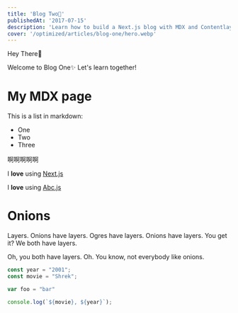 ```yaml
---
title: 'Blog Two🚀'
publishedAt: '2017-07-15'
description: 'Learn how to build a Next.js blog with MDX and Contentlayer!'
cover: '/optimized/articles/blog-one/hero.webp'
---
```


Hey There👋

Welcome to Blog One✨ Let's learn together!

# My MDX page

This is a list in markdown:

- One
- Two
- Three

啊啊啊啊啊

I **love** using [Next.js](https://nextjs.org/)

I **love** using [Abc.js](#abc)

# Onions

Layers. Onions have layers. Ogres have layers. Onions have layers. You get it? We both have layers.

Oh, you both have layers. Oh. You know, not everybody like onions.

```js {2}
const year = "2001";
const movie = "Shrek";

var foo = "bar"

console.log(`${movie}, ${year}`);
```